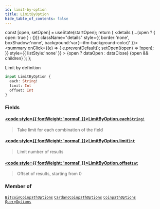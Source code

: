 ```yaml
---
id: limit-by-option
title: LimitByOption
hide_table_of_contents: false
---
```







  const [open, setOpen] = useState(startOpen);
  return (
    <details {...(open ? { open: true } : {})} className="details" style={{ border:'none', boxShadow:'none', background:'var(--ifm-background-color)' }}>
      <summary
        onClick={(e) => {
          e.preventDefault();
          setOpen((open) => !open);
        }}
        style={{ listStyle:'none' }}
      >
      {open ? dataOpen : dataClose}
      </summary>
      {open && children}
    </details>
  );
};








Limit by definition


```graphql
input LimitByOption {
  each: String!
  limit: Int
  offset: Int
}
```




### Fields

#### [<code style={{ fontWeight: 'normal' }}>LimitByOption.<b>each</b></code>](#)<Bullet />[`String!`](/docs/graphql-reference/scalars/string) <Badge class="badge badge--secondary" text="non-null"/> <Badge class="badge badge--secondary" text="scalar"/> 
> 
> 
> Take limit for each combination of the field
> 

#### [<code style={{ fontWeight: 'normal' }}>LimitByOption.<b>limit</b></code>](#)<Bullet />[`Int`](/docs/graphql-reference/scalars/int) <Badge class="badge badge--secondary" text="scalar"/> 
> 
> 
> Limit number of results
> 

#### [<code style={{ fontWeight: 'normal' }}>LimitByOption.<b>offset</b></code>](#)<Bullet />[`Int`](/docs/graphql-reference/scalars/int) <Badge class="badge badge--secondary" text="scalar"/> 
> 
> 
> Offset of results, starting from 0
> 



### Member of

[`BitcoinCoinpathOptions`](/docs/graphql-reference/inputs/bitcoin-coinpath-options)  <Badge class="secondary" text="input"/><Bullet />[`CardanoCoinpathOptions`](/docs/graphql-reference/inputs/cardano-coinpath-options)  <Badge class="secondary" text="input"/><Bullet />[`CoinpathOptions`](/docs/graphql-reference/inputs/coinpath-options)  <Badge class="secondary" text="input"/><Bullet />[`QueryOptions`](/docs/graphql-reference/inputs/query-options)  <Badge class="secondary" text="input"/>

